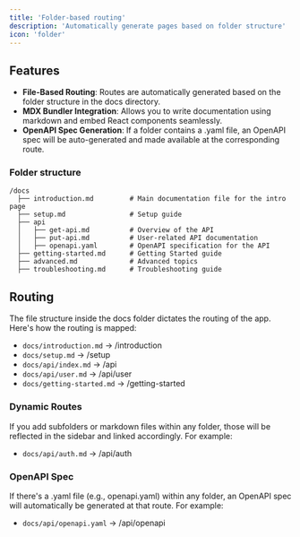 ```yaml
---
title: 'Folder-based routing'
description: 'Automatically generate pages based on folder structure'
icon: 'folder'
---
```


## Features
- **File-Based Routing**: Routes are automatically generated based on the folder structure in the docs directory.
- **MDX Bundler Integration**: Allows you to write documentation using markdown and embed React components seamlessly.
- **OpenAPI Spec Generation**: If a folder contains a .yaml file, an OpenAPI spec will be auto-generated and made available at the corresponding route.

### Folder structure
``` Files
/docs
  ├── introduction.md         # Main documentation file for the intro page
  ├── setup.md                # Setup guide
  ├── api
  │   ├── get-api.md          # Overview of the API
  │   ├── put-api.md          # User-related API documentation
  │   ├── openapi.yaml        # OpenAPI specification for the API
  ├── getting-started.md      # Getting Started guide
  ├── advanced.md             # Advanced topics
  ├── troubleshooting.md      # Troubleshooting guide
```

## Routing
The file structure inside the docs folder dictates the routing of the app. Here's how the routing is mapped:
- `docs/introduction.md` → /introduction
- `docs/setup.md` → /setup
- `docs/api/index.md` → /api
- `docs/api/user.md` → /api/user
- `docs/getting-started.md` → /getting-started

### Dynamic Routes
If you add subfolders or markdown files within any folder, those will be reflected in the sidebar and linked accordingly. For example:
- `docs/api/auth.md` → /api/auth

### OpenAPI Spec
If there's a .yaml file (e.g., openapi.yaml) within any folder, an OpenAPI spec will automatically be generated at that route. For example:
- `docs/api/openapi.yaml` → /api/openapi